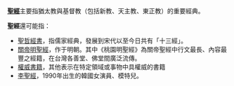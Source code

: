 '''[[聖經|聖經]]'''主要指猶太教與基督教（包括新教、天主教、東正教）的重要經典。

'''聖經'''還可能指：
*[[聖哲經書|聖哲經書]]，指儒家經典，發展到宋代以至今日共有「十三經」。
*[[關帝明聖經|關帝明聖經]]，作于明朝。其中《桃園明聖經》為關帝聖經中行文最長、內容最豐之經籍，在台灣各善堂、佛堂間廣泛流傳。
*[[權威書籍|權威書籍]]，其他表示在特定領域或事物中具權威的書籍
*[[李聖經|李聖經]]，1990年出生的韓國女演員、模特兒。

{{disambig|Cat=二字作品消歧义|T}}